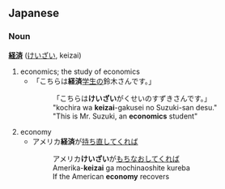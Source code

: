 == Japanese ==
=== Noun ===
'''[[経]][[済]]''' ([[けいざい]], keizai)

# economics; the study of economics
#* 「こちらは'''経済'''[[学生]]の鈴木さんです。」
#*: 「こちらは'''けいざい'''がくせいのすずきさんです。」
#*: "kochira wa '''keizai'''-gakusei no Suzuki-san desu."
#*: "This is Mr. Suzuki, an '''economics''' student"
# economy
#* アメリカ'''経済'''が[[持ち直す|持ち直して]]くれば
#*: アメリカ'''けいざい'''が[[もちなおす|もちなおして]]くれば
#*: Amerika-'''keizai''' ga mochinaoshite kureba
#*: If the American '''economy''' recovers